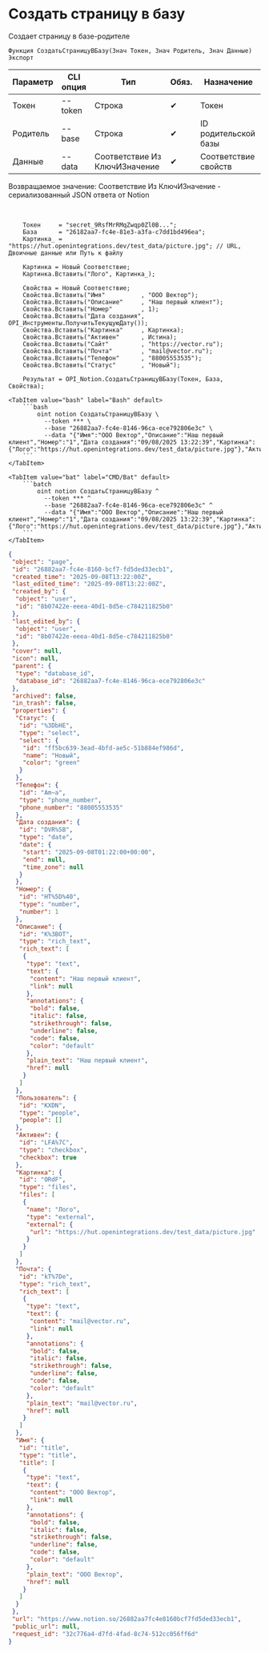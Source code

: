 ﻿---
sidebar_position: 2
description: Создать страницу в базу и другие функции для работы с Notion в Открытом пакете интеграций - бесплатной open-source библиотеке интеграций для 1С:Предприятие 8, OneScript и CLI
keywords: [1C, 1С, 1С:Предприятие, 1С:Предприятие 8.3, API, Интеграция, Сервисы, Обмен, OneScript, CLI, Notion]
---


# Создать страницу в базу
 Создает страницу в базе-родителе



`Функция СоздатьСтраницуВБазу(Знач Токен, Знач Родитель, Знач Данные) Экспорт`

  | Параметр | CLI опция | Тип | Обяз. | Назначение |
  |-|-|-|-|-|
  | Токен | --token | Строка | &#x2714; | Токен |
  | Родитель | --base | Строка | &#x2714; | ID родительской базы |
  | Данные | --data | Соответствие Из КлючИЗначение | &#x2714; | Соответствие свойств |

  
  Возвращаемое значение:   Соответствие Из КлючИЗначение - сериализованный JSON ответа от Notion

<br/>




```bsl title="Пример использования для 1С:Предприятие/OneScript"
    Токен     = "secret_9RsfMrRMqZwqp0Zl0B...";
    База      = "26182aa7-fc4e-81e3-a3fa-c7dd1bd496ea";
    Картинка_ = "https://hut.openintegrations.dev/test_data/picture.jpg"; // URL, Двоичные данные или Путь к файлу

    Картинка = Новый Соответствие;
    Картинка.Вставить("Лого", Картинка_);

    Свойства = Новый Соответствие;
    Свойства.Вставить("Имя"          , "ООО Вектор");
    Свойства.Вставить("Описание"     , "Наш первый клиент");
    Свойства.Вставить("Номер"        , 1);
    Свойства.Вставить("Дата создания", OPI_Инструменты.ПолучитьТекущуюДату());
    Свойства.Вставить("Картинка"     , Картинка);
    Свойства.Вставить("Активен"      , Истина);
    Свойства.Вставить("Сайт"         , "https://vector.ru");
    Свойства.Вставить("Почта"        , "mail@vector.ru");
    Свойства.Вставить("Телефон"      , "88005553535");
    Свойства.Вставить("Статус"       , "Новый");

    Результат = OPI_Notion.СоздатьСтраницуВБазу(Токен, База, Свойства);
```
    

 <Tabs>
  
    <TabItem value="bash" label="Bash" default>
        ```bash
            oint notion СоздатьСтраницуВБазу \
              --token *** \
              --base "26882aa7-fc4e-8146-96ca-ece792806e3c" \
              --data "{"Имя":"ООО Вектор","Описание":"Наш первый клиент","Номер":"1","Дата создания":"09/08/2025 13:22:39","Картинка":{"Лого":"https://hut.openintegrations.dev/test_data/picture.jpg"},"Активен":true,"Сайт":"https://vector.ru","Почта":"mail@vector.ru","Телефон":"88005553535","Статус":"Новый"}"
        ```
    </TabItem>
  
    <TabItem value="bat" label="CMD/Bat" default>
        ```batch
            oint notion СоздатьСтраницуВБазу ^
              --token *** ^
              --base "26882aa7-fc4e-8146-96ca-ece792806e3c" ^
              --data "{"Имя":"ООО Вектор","Описание":"Наш первый клиент","Номер":"1","Дата создания":"09/08/2025 13:22:39","Картинка":{"Лого":"https://hut.openintegrations.dev/test_data/picture.jpg"},"Активен":true,"Сайт":"https://vector.ru","Почта":"mail@vector.ru","Телефон":"88005553535","Статус":"Новый"}"
        ```
    </TabItem>
</Tabs>


```json title="Результат"
{
 "object": "page",
 "id": "26882aa7-fc4e-8160-bcf7-fd5ded33ecb1",
 "created_time": "2025-09-08T13:22:00Z",
 "last_edited_time": "2025-09-08T13:22:00Z",
 "created_by": {
  "object": "user",
  "id": "8b07422e-eeea-40d1-8d5e-c784211825b0"
 },
 "last_edited_by": {
  "object": "user",
  "id": "8b07422e-eeea-40d1-8d5e-c784211825b0"
 },
 "cover": null,
 "icon": null,
 "parent": {
  "type": "database_id",
  "database_id": "26882aa7-fc4e-8146-96ca-ece792806e3c"
 },
 "archived": false,
 "in_trash": false,
 "properties": {
  "Статус": {
   "id": "%3DbHE",
   "type": "select",
   "select": {
    "id": "ff5bc639-3ead-4bfd-ae5c-51b884ef986d",
    "name": "Новый",
    "color": "green"
   }
  },
  "Телефон": {
   "id": "Am~a",
   "type": "phone_number",
   "phone_number": "88005553535"
  },
  "Дата создания": {
   "id": "DVR%5B",
   "type": "date",
   "date": {
    "start": "2025-09-08T01:22:00+00:00",
    "end": null,
    "time_zone": null
   }
  },
  "Номер": {
   "id": "HT%5D%40",
   "type": "number",
   "number": 1
  },
  "Описание": {
   "id": "K%3BOT",
   "type": "rich_text",
   "rich_text": [
    {
     "type": "text",
     "text": {
      "content": "Наш первый клиент",
      "link": null
     },
     "annotations": {
      "bold": false,
      "italic": false,
      "strikethrough": false,
      "underline": false,
      "code": false,
      "color": "default"
     },
     "plain_text": "Наш первый клиент",
     "href": null
    }
   ]
  },
  "Пользователь": {
   "id": "KXDN",
   "type": "people",
   "people": []
  },
  "Активен": {
   "id": "LFA%7C",
   "type": "checkbox",
   "checkbox": true
  },
  "Картинка": {
   "id": "ORdF",
   "type": "files",
   "files": [
    {
     "name": "Лого",
     "type": "external",
     "external": {
      "url": "https://hut.openintegrations.dev/test_data/picture.jpg"
     }
    }
   ]
  },
  "Почта": {
   "id": "kT%7De",
   "type": "rich_text",
   "rich_text": [
    {
     "type": "text",
     "text": {
      "content": "mail@vector.ru",
      "link": null
     },
     "annotations": {
      "bold": false,
      "italic": false,
      "strikethrough": false,
      "underline": false,
      "code": false,
      "color": "default"
     },
     "plain_text": "mail@vector.ru",
     "href": null
    }
   ]
  },
  "Имя": {
   "id": "title",
   "type": "title",
   "title": [
    {
     "type": "text",
     "text": {
      "content": "ООО Вектор",
      "link": null
     },
     "annotations": {
      "bold": false,
      "italic": false,
      "strikethrough": false,
      "underline": false,
      "code": false,
      "color": "default"
     },
     "plain_text": "ООО Вектор",
     "href": null
    }
   ]
  }
 },
 "url": "https://www.notion.so/26882aa7fc4e8160bcf7fd5ded33ecb1",
 "public_url": null,
 "request_id": "32c776a4-d7fd-4fad-8c74-512cc056ff6d"
}
```
